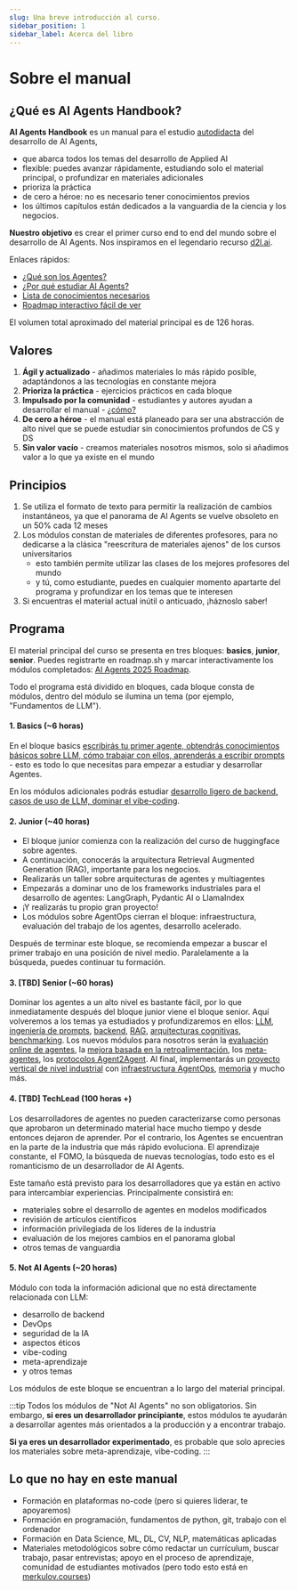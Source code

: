 ```yaml
---
slug: Una breve introducción al curso.
sidebar_position: 1
sidebar_label: Acerca del libro
---
```


# Sobre el manual

## ¿Qué es AI Agents Handbook?

**AI Agents Handbook** es un manual para el estudio <u>autodidacta</u> del desarrollo de AI Agents,
- que abarca todos los temas del desarrollo de Applied AI
- flexible: puedes avanzar rápidamente, estudiando solo el material principal, o profundizar en materiales adicionales
- prioriza la práctica
- de cero a héroe: no es necesario tener conocimientos previos
- los últimos capítulos están dedicados a la vanguardia de la ciencia y los negocios.

**Nuestro objetivo** es crear el primer curso end to end del mundo sobre el desarrollo de AI Agents. Nos inspiramos en el legendario recurso [d2l.ai](https://d2l.ai/).

Enlaces rápidos:
- [¿Qué son los Agentes?](start-here/index.mdx)
- [¿Por qué estudiar AI Agents?](start-here/motivation.mdx)
- [Lista de conocimientos necesarios](start-here/prerequisites)
- [Roadmap interactivo fácil de ver](https://roadmap.sh/r/ai-agents-2025-roadmap)

El volumen total aproximado del material principal es de 126 horas.

## Valores

1. **Ágil y actualizado** - añadimos materiales lo más rápido posible, adaptándonos a las tecnologías en constante mejora
2. **Prioriza la práctica** - ejercicios prácticos en cada bloque
3. **Impulsado por la comunidad** - estudiantes y autores ayudan a desarrollar el manual - [¿cómo?](/handbook/contributing)
4. **De cero a héroe** - el manual está planeado para ser una abstracción de alto nivel que se puede estudiar sin conocimientos profundos de CS y DS
5. **Sin valor vacío** - creamos materiales nosotros mismos, solo si añadimos valor a lo que ya existe en el mundo

## Principios

1. Se utiliza el formato de texto para permitir la realización de cambios instantáneos, ya que el panorama de AI Agents se vuelve obsoleto en un 50% cada 12 meses
2. Los módulos constan de materiales de diferentes profesores, para no dedicarse a la clásica "reescritura de materiales ajenos" de los cursos universitarios
    - esto también permite utilizar las clases de los mejores profesores del mundo
    - y tú, como estudiante, puedes en cualquier momento apartarte del programa y profundizar en los temas que te interesen
3. Si encuentras el material actual inútil o anticuado, ¡háznoslo saber!

## Programa

El material principal del curso se presenta en tres bloques: **basics**, **junior**, **senior**. Puedes registrarte en roadmap.sh y marcar interactivamente los módulos completados: [AI Agents 2025 Roadmap](https://roadmap.sh/r/ai-agents-2025-roadmap).

Todo el programa está dividido en bloques, cada bloque consta de módulos, dentro del módulo se ilumina un tema (por ejemplo, "Fundamentos de LLM").

#### 1. Basics (~6 horas)

En el bloque basics <u>escribirás tu primer agente, obtendrás conocimientos básicos sobre LLM, cómo trabajar con ellos, aprenderás a escribir prompts</u> - esto es todo lo que necesitas para empezar a estudiar y desarrollar Agentes.

En los módulos adicionales podrás estudiar <u>desarrollo ligero de backend, casos de uso de LLM, dominar el vibe-coding</u>.

#### 2. Junior (~40 horas)

- El bloque junior comienza con la realización del curso de huggingface sobre agentes.
- A continuación, conocerás la arquitectura Retrieval Augmented Generation (RAG), importante para los negocios.
- Realizarás un taller sobre arquitecturas de agentes y multiagentes
- Empezarás a dominar uno de los frameworks industriales para el desarrollo de agentes: LangGraph, Pydantic AI o LlamaIndex
- ¡Y realizarás tu propio gran proyecto!
- Los módulos sobre AgentOps cierran el bloque: infraestructura, evaluación del trabajo de los agentes, desarrollo acelerado.

Después de terminar este bloque, se recomienda empezar a buscar el primer trabajo en una posición de nivel medio. Paralelamente a la búsqueda, puedes continuar tu formación.

#### 3. [TBD] Senior (~60 horas)

Dominar los agentes a un alto nivel es bastante fácil, por lo que inmediatamente después del bloque junior viene el bloque senior. Aquí volveremos a los temas ya estudiados y profundizaremos en ellos: <u>LLM</u>, <u>ingeniería de prompts</u>, <u>backend</u>, <u>RAG</u>, <u>arquitecturas cognitivas</u>, <u>benchmarking</u>. Los nuevos módulos para nosotros serán la <u>evaluación online de agentes</u>, la <u>mejora basada en la retroalimentación</u>, los <u>meta-agentes</u>, los <u>protocolos Agent2Agent</u>. Al final, implementarás un <u>proyecto vertical de nivel industrial</u> con <u>infraestructura AgentOps</u>, <u>memoria</u> y mucho más.

#### 4. [TBD] TechLead (100 horas +)

Los desarrolladores de agentes no pueden caracterizarse como personas que aprobaron un determinado material hace mucho tiempo y desde entonces dejaron de aprender. Por el contrario, los Agentes se encuentran en la parte de la industria que más rápido evoluciona. El aprendizaje constante, el FOMO, la búsqueda de nuevas tecnologías, todo esto es el romanticismo de un desarrollador de AI Agents.

Este tamaño está previsto para los desarrolladores que ya están en activo para intercambiar experiencias. Principalmente consistirá en:
- materiales sobre el desarrollo de agentes en modelos modificados
- revisión de artículos científicos
- información privilegiada de los líderes de la industria
- evaluación de los mejores cambios en el panorama global
- otros temas de vanguardia

#### 5. Not AI Agents (~20 horas)

Módulo con toda la información adicional que no está directamente relacionada con LLM:
- desarrollo de backend
- DevOps
- seguridad de la IA
- aspectos éticos
- vibe-coding
- meta-aprendizaje
- y otros temas

Los módulos de este bloque se encuentran a lo largo del material principal.

:::tip
Todos los módulos de "Not AI Agents" no son obligatorios. Sin embargo, **si eres un desarrollador principiante**, estos módulos te ayudarán a desarrollar agentes más orientados a la producción y a encontrar trabajo.

**Si ya eres un desarrollador experimentado**, es probable que solo aprecies los materiales sobre meta-aprendizaje, vibe-coding.
:::

## Lo que no hay en este manual

- Formación en plataformas no-code (pero si quieres liderar, te apoyaremos)
- Formación en programación, fundamentos de python, git, trabajo con el ordenador
- Formación en Data Science, ML, DL, CV, NLP, matemáticas aplicadas
- Materiales metodológicos sobre cómo redactar un currículum, buscar trabajo, pasar entrevistas; apoyo en el proceso de aprendizaje, comunidad de estudiantes motivados (pero todo esto está en [merkulov.courses](https://merkulov.courses))
